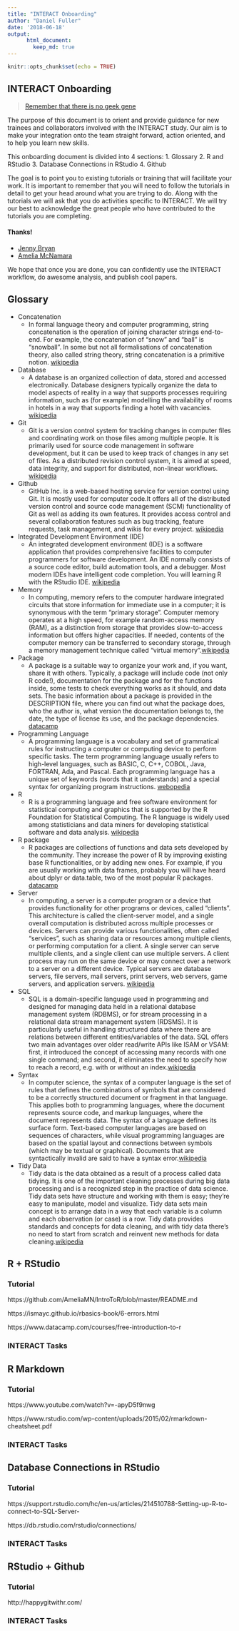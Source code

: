 ```yaml
---
title: "INTERACT Onboarding"
author: "Daniel Fuller"
date: '2018-06-18'
output:
      html_document:
        keep_md: true
---
```


```r
knitr::opts_chunk$set(echo = TRUE)
```

## INTERACT Onboarding

> [Remember that there is no geek gene](http://journals.plos.org/ploscompbiol/article?id=10.1371/journal.pcbi.1006023)

The purpose of this document is to orient and provide guidance for new trainees and collaborators involved with the INTERACT study. Our aim is to make your integration onto the team straight forward, action oriented, and to help you learn new skills. 

This onboarding document is divided into 4 sections: 
1. Glossary
2. R and RStudio
3. Database Connections in RStudio
4. Github

The goal is to point you to existing tutorials or training that will facilitate your work. It is important to remember that you will need to follow the tutorials in detail to get your head around what you are trying to do. Along with the tutorials we will ask that you do activities specific to INTERACT. We will try our best to acknowledge the great people who have contributed to the tutorials you are completing. 

#### Thanks!

- [Jenny Bryan](https://twitter.com/JennyBryan)
- [Amelia McNamara](https://twitter.com/AmeliaMN)

We hope that once you are done, you can confidently use the INTERACT workflow, do awesome analysis, and publish cool papers. 

## Glossary

- Concatenation 
    - In formal language theory and computer programming, string concatenation is the operation of joining character strings end-to-end. For example, the concatenation of "snow" and "ball" is "snowball". In some but not all formalisations of concatenation theory, also called string theory, string concatenation is a primitive notion. [wikipedia](https://en.wikipedia.org/wiki/Concatenation)
- Database
    - A database is an organized collection of data, stored and accessed electronically. Database designers typically organize the data to model aspects of reality in a way that supports processes requiring information, such as (for example) modelling the availability of rooms in hotels in a way that supports finding a hotel with vacancies. [wikipedia](https://en.wikipedia.org/wiki/Database)
- Git
    - Git is a version control system for tracking changes in computer files and coordinating work on those files among multiple people. It is primarily used for source code management in software development, but it can be used to keep track of changes in any set of files. As a distributed revision control system, it is aimed at speed, data integrity, and support for distributed, non-linear workflows. [wikipedia](https://en.wikipedia.org/wiki/Git) 
- Github
    - GitHub Inc. is a web-based hosting service for version control using Git. It is mostly used for computer code.It offers all of the distributed version control and source code management (SCM) functionality of Git as well as adding its own features. It provides access control and several collaboration features such as bug tracking, feature requests, task management, and wikis for every project. [wikipedia](https://en.wikipedia.org/wiki/GitHub) 
- Integrated Development Environment (IDE)
    - An integrated development environment (IDE) is a software application that provides comprehensive facilities to computer programmers for software development. An IDE normally consists of a source code editor, build automation tools, and a debugger. Most modern IDEs have intelligent code completion. You will learning R with the RStudio IDE.  [wikipedia](https://en.wikipedia.org/wiki/Integrated_development_environment)
- Memory
     - In computing, memory refers to the computer hardware integrated circuits that store information for immediate use in a computer; it is synonymous with the term “primary storage”. Computer memory operates at a high speed, for example random-access memory (RAM), as a distinction from storage that provides slow-to-access information but offers higher capacities. If needed, contents of the computer memory can be transferred to secondary storage, through a memory management technique called “virtual memory”.[wikipedia](https://en.wikipedia.org/wiki/Computer_memory) 
- Package
   - A package is a suitable way to organize your work and, if you want, share it with others. Typically, a package will include code (not only R code!), documentation for the package and for the functions inside, some tests to check everything works as it should, and data sets. The basic information about a package is provided in the DESCRIPTION file, where you can find out what the package does, who the author is, what version the documentation belongs to, the date, the type of license its use, and the package dependencies. [datacamp](datacamp.com/community/tutorials/r-packages-guide#what) 
- Programming Language
    - A programming language is a vocabulary and set of grammatical rules for instructing a computer or computing device to perform specific tasks. The term programming language usually refers to high-level languages, such as BASIC, C, C++, COBOL, Java, FORTRAN, Ada, and Pascal. Each programming language has a unique set of keywords (words that it understands) and a special syntax for organizing program instructions.  [webopedia](https://www.webopedia.com/TERM/P/programming_language.html)
- R
    - R is a programming language and free software environment for statistical computing and graphics that is supported by the R Foundation for Statistical Computing. The R language is widely used among statisticians and data miners for developing statistical software and data analysis. [wikipedia](https://en.wikipedia.org/wiki/R_(programming_language))
- R package
   - R packages are collections of functions and data sets developed by the community. They increase the power of R by improving existing base R functionalities, or by adding new ones. For example, if you are usually working with data frames, probably you will have heard about dplyr or data.table, two of the most popular R packages. [datacamp](datacamp.com/community/tutorials/r-packages-guide#what) 
- Server
   - In computing, a server is a computer program or a device that provides functionality for other programs or devices, called “clients”. This architecture is called the client-server model, and a single overall computation is distributed across multiple processes or devices. Servers can provide various functionalities, often called “services”, such as sharing data or resources among multiple clients, or performing computation for a client. A single server can serve multiple clients, and a single client can use multiple servers. A client process may run on the same device or may connect over a network to a server on a different device. Typical servers are database servers, file servers, mail servers, print servers, web servers, game servers, and application servers.   [wikipedia](https://en.wikipedia.org/wiki/Server_(computing))
- SQL
    - SQL is a domain-specific language used in programming and designed for managing data held in a relational database management system (RDBMS), or for stream processing in a relational data stream management system (RDSMS). It is particularly useful in handling structured data where there are relations between different entities/variables of the data. SQL offers two main advantages over older read/write APIs like ISAM or VSAM: first, it introduced the concept of accessing many records with one single command; and second, it eliminates the need to specify how to reach a record, e.g. with or without an index.[wikipedia](https://en.wikipedia.org/wiki/SQL)
- Syntax
    - In computer science, the syntax of a computer language is the set of rules that defines the combinations of symbols that are considered to be a correctly structured document or fragment in that language. This applies both to programming languages, where the document represents source code, and markup languages, where the document represents data. The syntax of a language defines its surface form. Text-based computer languages are based on sequences of characters, while visual programming languages are based on the spatial layout and connections between symbols (which may be textual or graphical). Documents that are syntactically invalid are said to have a syntax error.[wikipedia](https://en.wikipedia.org/wiki/Syntax_(programming_languages)) 
- Tidy Data
     - Tidy data is the data obtained as a result of a process called data tidying. It is one of the important cleaning processes during big data processing and is a recognized step in the practice of data science. Tidy data sets have structure and working with them is easy; they’re easy to manipulate, model and visualize. Tidy data sets main concept is to arrange data in a way that each variable is a column and each observation (or case) is a row. Tidy data provides standards and concepts for data cleaning, and with tidy data there’s no need to start from scratch and reinvent new methods for data cleaning.[wikipedia](https://en.wikipedia.org/wiki/Tidy_data)

## R + RStudio

### Tutorial

https://github.com/AmeliaMN/IntroToR/blob/master/README.md

https://ismayc.github.io/rbasics-book/6-errors.html

https://www.datacamp.com/courses/free-introduction-to-r

### INTERACT Tasks

## R Markdown

### Tutorial
https://www.youtube.com/watch?v=-apyD5f9nwg

https://www.rstudio.com/wp-content/uploads/2015/02/rmarkdown-cheatsheet.pdf

### INTERACT Tasks

## Database Connections in RStudio

### Tutorial

https://support.rstudio.com/hc/en-us/articles/214510788-Setting-up-R-to-connect-to-SQL-Server-

https://db.rstudio.com/rstudio/connections/

### INTERACT Tasks

##  RStudio + Github

### Tutorial

http://happygitwithr.com/

### INTERACT Tasks


